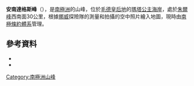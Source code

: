 {{Coord|72|32|S|6|18|W|source:GNIS|display=title}}

'''安南達格斯峰'''（{{lang-nn|Annandagstoppane}}），是[[南極洲|南極洲]]的山峰，位於[[毛德皇后地|毛德皇后地]]的[[瑪塔公主海岸|瑪塔公主海岸]]，處於[[朱爾峰|朱爾峰]]西南面30公里，根據[[挪威|挪威]]探險隊的測量和拍攝的空中照片繪入地圖，現時由[[南極條約體系|南極條約體系]]管理。

==參考資料==
*{{cite gnis | type = antarid | id = 468| name = Annandags Peaks| accessdate = 2011-05-11}}
*{{usgs-gazetteer|id=468}}

{{Antarctica-geo-stub}}
[[Category:南極洲山峰|Category:南極洲山峰]]